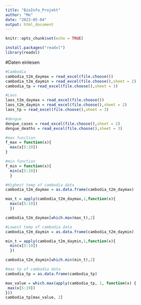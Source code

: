 ```yaml
---
title: "BioInfo_Projekt"
author: "Me"
date: "2023-05-04"
output: html_document
---
```


```r
knitr::opts_chunk$set(echo = TRUE)
```

```r
install.packages("readxl")
library(readxl)
```

#Daten einlesen
```r
#Cambodia
cambodia_t2m_daymax = read_excel(file.choose())
cambodia_t2m_daymin = read_excel(file.choose(),sheet = 2)
cambodia_tp = read_excel(file.choose(),sheet = 3)

#Laos
laos_t2m_daymax = read_excel(file.choose())
laos_t2m_daymin = read_excel(file.choose(),sheet = 2)
laos_tp = read_excel(file.choose(),sheet = 3)

#dengue
dengue_cases = read_excel(file.choose(),sheet = 2)
dengue_deaths = read_excel(file.choose(),sheet = 3)


```

```r
#max function
f_max = function(x){
  max(x[5:19])
}

#min function 
f_min = function(x){
  min(x[5:19])
  }
```

```r
#Highest temp of cambodia data
cambodia_t2m_daymax = as.data.frame(cambodia_t2m_daymax)

max_t = apply(cambodia_t2m_daymax,1,function(x){
  max(x[5:19])
  })

cambodia_t2m_daymax[which.max(max_t),2]
```


```r
#Lowest temp of cambodia data
cambodia_t2m_daymin = as.data.frame(cambodia_t2m_daymin)

min_t = apply(cambodia_t2m_daymin,1,function(x){
  min(x[5:19])
  })

cambodia_t2m_daymin[which.min(min_t),2]
```



```r
#max tp of cambodia data
cambodia_tp = as.data.frame(cambodia_tp)

max_value = which.max(apply(cambodia_tp, 1, function(x) {
 max(x[5:19])
}))
cambodia_tp[max_value, 2]
```
